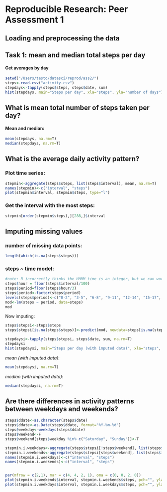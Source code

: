 # Reproducible Research: Peer Assessment 1


## Loading and preprocessing the data
Task 1: mean and median total steps per day
------

#### Get averages by day
```r
setwd("/Users/testo/datasci/reprod/ass2/")
steps<-read.csv("activity.csv")
stepdays<-tapply(steps$steps, steps$date, sum)
hist(stepdays, main="Steps per day", xla="steps", yla="number of days")
```


## What is mean total number of steps taken per day?

#### Mean and median: 
```r
mean(stepdays, na.rm=T)
median(stepdays, na.rm=T)
```


## What is the average daily activity pattern?

### Plot time series:
```r
stepmin<-aggregate(steps$steps, list(steps$interval), mean, na.rm=T)
names(stepmin)<-c("interval", "steps")
plot(stepmin$interval, stepmin$steps, type="l")
```

### Get the interval with the most steps:
```r
stepmin[order(stepmin$steps),][288,]$interval
```

## Imputing missing values

### number of missing data points:

```r
length(which(is.na(steps$steps)))
```

### steps ~ time model:

```r
#note: R incorrectly thinks the HHMM time is an integer, but we can work with that instead of having to convert.
steps$hour = floor(steps$interval/100)
steps$period=floor(steps$hour/3)
steps$period<-factor(steps$period)
levels(steps$period)<-c("0-2", "3-5", "6-8", "9-11", "12-14", "15-17", "18-20", "21-23")
mod<-lm(steps ~ period, data=steps)
mod
```

Now imputing:

```r
steps$stepsi<-steps$steps
steps$stepsi[is.na(steps$steps)]<-predict(mod, newdata=steps[is.na(steps$steps),])
```

```r
stepdaysi<-tapply(steps$stepsi, steps$date, sum, na.rm=T)
stepdaysi
hist(stepdaysi, main="Steps per day (with imputed data)", xla="steps", yla="number of days", col="#ff99ff")
```
*mean (with imputed data)*:
```r
mean(stepdaysi, na.rm=T)
```
*median  (with imputed data)*:
```r
median(stepdaysi, na.rm=T)
```



## Are there differences in activity patterns between weekdays and weekends?


```r
steps$ddate<-as.character(steps$date)
steps$ddate<-as.Date(steps$ddate, format="%Y-%m-%d")
steps$weekday<-weekdays(steps$ddate)
steps$weekend<-F
steps$weekend[steps$weekday %in% c("Saturday", "Sunday")]<-T

stepmin.i.weekdays<-aggregate(steps$stepsi[!steps$weekend], list(steps$interval[!steps$weekend]), mean, na.rm=T)
stepmin.i.weekends<-aggregate(steps$stepsi[steps$weekend], list(steps$interval[steps$weekend]), mean, na.rm=T)
names(stepmin.i.weekdays)<-c("interval", "steps")
names(stepmin.i.weekends)<-c("interval", "steps")


par(mfrow = c(2,1), mar = c(4, 4, 2, 1), oma = c(0, 0, 2, 0))
plot(stepmin.i.weekends$interval, stepmin.i.weekends$steps, pch="", ylab="Steps", xlab="", main="weekend", type="l", ylim=c(0,220), col="blue")
plot(stepmin.i.weekdays$interval, stepmin.i.weekdays$steps, pch="", ylab="Steps", xlab="", main="weekday", type="l",  ylim=c(0,220), col="darkred")
```
